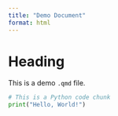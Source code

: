 ```yaml
---
title: "Demo Document"
format: html
---
```


# Heading

This is a demo `.qmd` file.

```python
# This is a Python code chunk
print("Hello, World!")
```